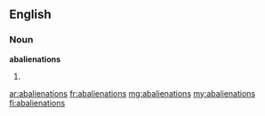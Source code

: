 ==English==

===Noun===
'''abalienations'''

# {{plural of|[[abalienation]]}}

[[ar:abalienations]]
[[fr:abalienations]]
[[mg:abalienations]]
[[my:abalienations]]
[[fi:abalienations]]
